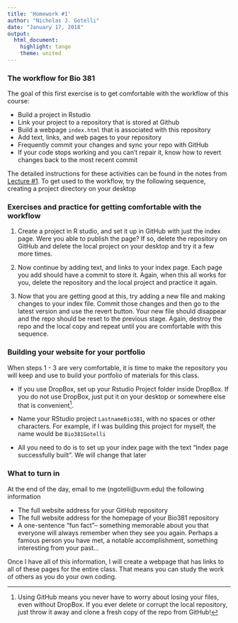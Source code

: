 ```yaml
---
title: 'Homework #1'
author: "Nicholas J. Gotelli"
date: "January 17, 2018"
output: 
  html_document: 
    highlight: tango
    theme: united
---
```



### The workflow for Bio 381

The goal of this first exercise is to get comfortable with the workflow of this course:

* Build a project in Rstudio
* Link your project to a repository that is stored at Github
* Build a webpage `index.html` that is associated with this repository
* Add text, links, and web pages to your repository
* Frequently commit your changes and sync your repo with GitHub
* If your code stops working and you can't repair it, know how to revert changes back to the most recent commit

The detailed instructions for these activities can be found in the notes from [Lecture #1](https://gotellilab.github.io/Bio381/Lectures/Lecture01.html). To get used to the workflow, try the following sequence, creating a project directory on your desktop 

### Exercises and practice for getting comfortable with the workflow
1. Create a project in R studio, and set it up in GitHub with just the index page. Were you able to publish the page? If so, delete the repository on GitHub and delete the local project on your desktop and try it a few more times.

2. Now continue by adding text, and links to your index page. Each page you add should have a commit to store it. Again, when this all works for you, delete the repository and the local project and practice it again.

3. Now that you are getting good at this, try adding a new file and making changes to your index file. Commit those changes and then go to the latest version and use the revert button. Your new file should disappear and the repo should be reset to the previous stage. Again, destroy the repo and the local copy and repeat until you are comfortable with this sequence.

### Building your website for your portfolio

When steps 1 - 3 are very comfortable, it is time to make the repository you will keep and use to build your portfolio of materials for this class. 

* If you use DropBox, set up your Rstudio Project folder inside DropBox. If you do not use DropBox, just put it on your desktop or somewhere else that is convenient^[Using GitHub means you never have to worry about losing your files, even without DropBox. If you ever delete or corrupt the local repository, just throw it away and clone a fresh copy of the repo from GitHub!].

* Name your RStudio project `LastnameBio381`, with no spaces or other characters. For example, if I was building this project for myself, the name would be `Bio381Gotelli`
* All you need to do is to set up your index page with the text "Index page successfully built". We will change that later

### What to turn in
 At the end of the day, email to me (ngotelli@uvm.edu) the following information 
 
* The full website address for your GitHub repository
* The full website address for the homepage of your Bio381 repository
* A one-sentence "fun fact"-- something memorable about you that everyone will always remember when they see you again. Perhaps a famous person you have met, a notable accomplishment, something interesting from your past...
    
Once I have all of this information, I will create a webpage that has links to all of these pages for the entire class. That means you can study the work of others as you do your own coding.    
